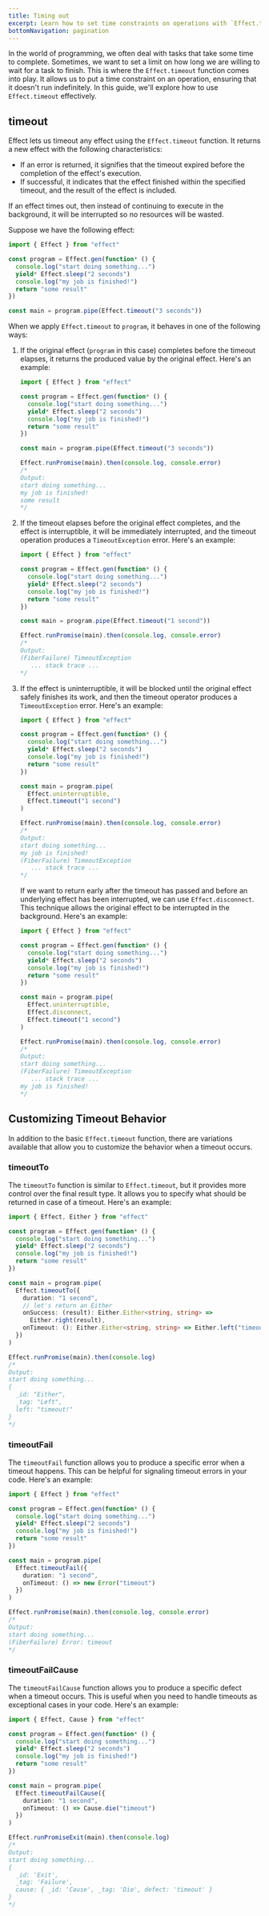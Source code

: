 ```yaml
---
title: Timing out
excerpt: Learn how to set time constraints on operations with `Effect.timeout`. Discover how to handle scenarios where tasks need to complete within a specified timeframe. Explore variations like `timeoutTo`, `timeoutFail`, and `timeoutFailCause` to customize behavior when a timeout occurs, providing more control and flexibility in managing time-sensitive operations.
bottomNavigation: pagination
---
```


In the world of programming, we often deal with tasks that take some time to complete. Sometimes, we want to set a limit on how long we are willing to wait for a task to finish. This is where the `Effect.timeout` function comes into play. It allows us to put a time constraint on an operation, ensuring that it doesn't run indefinitely. In this guide, we'll explore how to use `Effect.timeout` effectively.

## timeout

Effect lets us timeout any effect using the `Effect.timeout` function. It returns a new effect with the following characteristics:

- If an error is returned, it signifies that the timeout expired before the completion of the effect's execution.
- If successful, it indicates that the effect finished within the specified timeout, and the result of the effect is included.

If an effect times out, then instead of continuing to execute in the background, it will be interrupted so no resources will be wasted.

Suppose we have the following effect:

```ts twoslash
import { Effect } from "effect"

const program = Effect.gen(function* () {
  console.log("start doing something...")
  yield* Effect.sleep("2 seconds")
  console.log("my job is finished!")
  return "some result"
})

const main = program.pipe(Effect.timeout("3 seconds"))
```

When we apply `Effect.timeout` to `program`, it behaves in one of the following ways:

1. If the original effect (`program` in this case) completes before the timeout elapses, it returns the produced value by the original effect. Here's an example:

   ```ts twoslash
   import { Effect } from "effect"

   const program = Effect.gen(function* () {
     console.log("start doing something...")
     yield* Effect.sleep("2 seconds")
     console.log("my job is finished!")
     return "some result"
   })

   const main = program.pipe(Effect.timeout("3 seconds"))

   Effect.runPromise(main).then(console.log, console.error)
   /*
   Output:
   start doing something...
   my job is finished!
   some result
   */
   ```

2. If the timeout elapses before the original effect completes, and the effect is interruptible, it will be immediately interrupted, and the timeout operation produces a `TimeoutException` error. Here's an example:

   ```ts twoslash
   import { Effect } from "effect"

   const program = Effect.gen(function* () {
     console.log("start doing something...")
     yield* Effect.sleep("2 seconds")
     console.log("my job is finished!")
     return "some result"
   })

   const main = program.pipe(Effect.timeout("1 second"))

   Effect.runPromise(main).then(console.log, console.error)
   /*
   Output:
   (FiberFailure) TimeoutException
      ... stack trace ...
   */
   ```

3. If the effect is uninterruptible, it will be blocked until the original effect safely finishes its work, and then the timeout operator produces a `TimeoutException` error. Here's an example:

   ```ts twoslash
   import { Effect } from "effect"

   const program = Effect.gen(function* () {
     console.log("start doing something...")
     yield* Effect.sleep("2 seconds")
     console.log("my job is finished!")
     return "some result"
   })

   const main = program.pipe(
     Effect.uninterruptible,
     Effect.timeout("1 second")
   )

   Effect.runPromise(main).then(console.log, console.error)
   /*
   Output:
   start doing something...
   my job is finished!
   (FiberFailure) TimeoutException
      ... stack trace ...
   */
   ```

   If we want to return early after the timeout has passed and before an underlying effect has been interrupted, we can use `Effect.disconnect`. This technique allows the original effect to be interrupted in the background. Here's an example:

   ```ts twoslash
   import { Effect } from "effect"

   const program = Effect.gen(function* () {
     console.log("start doing something...")
     yield* Effect.sleep("2 seconds")
     console.log("my job is finished!")
     return "some result"
   })

   const main = program.pipe(
     Effect.uninterruptible,
     Effect.disconnect,
     Effect.timeout("1 second")
   )

   Effect.runPromise(main).then(console.log, console.error)
   /*
   Output:
   start doing something...
   (FiberFailure) TimeoutException
      ... stack trace ...
   my job is finished!
   */
   ```

## Customizing Timeout Behavior

In addition to the basic `Effect.timeout` function, there are variations available that allow you to customize the behavior when a timeout occurs.

### timeoutTo

The `timeoutTo` function is similar to `Effect.timeout`, but it provides more control over the final result type. It allows you to specify what should be returned in case of a timeout. Here's an example:

```ts twoslash
import { Effect, Either } from "effect"

const program = Effect.gen(function* () {
  console.log("start doing something...")
  yield* Effect.sleep("2 seconds")
  console.log("my job is finished!")
  return "some result"
})

const main = program.pipe(
  Effect.timeoutTo({
    duration: "1 second",
    // let's return an Either
    onSuccess: (result): Either.Either<string, string> =>
      Either.right(result),
    onTimeout: (): Either.Either<string, string> => Either.left("timeout!")
  })
)

Effect.runPromise(main).then(console.log)
/*
Output:
start doing something...
{
  _id: "Either",
  _tag: "Left",
  left: "timeout!"
}
*/
```

### timeoutFail

The `timeoutFail` function allows you to produce a specific error when a timeout happens. This can be helpful for signaling timeout errors in your code. Here's an example:

```ts twoslash
import { Effect } from "effect"

const program = Effect.gen(function* () {
  console.log("start doing something...")
  yield* Effect.sleep("2 seconds")
  console.log("my job is finished!")
  return "some result"
})

const main = program.pipe(
  Effect.timeoutFail({
    duration: "1 second",
    onTimeout: () => new Error("timeout")
  })
)

Effect.runPromise(main).then(console.log, console.error)
/*
Output:
start doing something...
(FiberFailure) Error: timeout
*/
```

### timeoutFailCause

The `timeoutFailCause` function allows you to produce a specific defect when a timeout occurs. This is useful when you need to handle timeouts as exceptional cases in your code. Here's an example:

```ts twoslash
import { Effect, Cause } from "effect"

const program = Effect.gen(function* () {
  console.log("start doing something...")
  yield* Effect.sleep("2 seconds")
  console.log("my job is finished!")
  return "some result"
})

const main = program.pipe(
  Effect.timeoutFailCause({
    duration: "1 second",
    onTimeout: () => Cause.die("timeout")
  })
)

Effect.runPromiseExit(main).then(console.log)
/*
Output:
start doing something...
{
  _id: 'Exit',
  _tag: 'Failure',
  cause: { _id: 'Cause', _tag: 'Die', defect: 'timeout' }
}
*/
```
